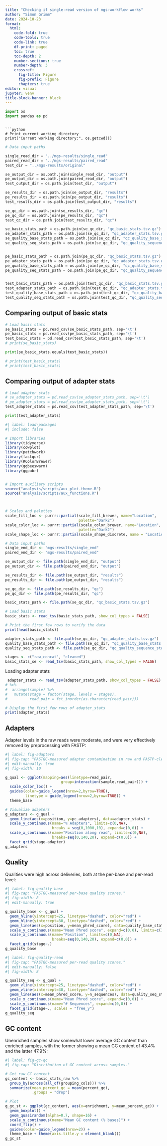 ```yaml
---
title: "Checking if single-read version of mgs-workflow works"
author: "Simon Grimm"
date: 2024-10-23
format:
  html:
    code-fold: true
    code-tools: true
    code-link: true
    df-print: paged
    toc: true
    toc-depth: 2
    number-sections: true
    number-depth: 3
    crossref:
      fig-title: Figure
      fig-prefix: Figure
      chapters: true
editor: visual
jupyter: venv
title-block-banner: black
---
```


```python
import os
import pandas as pd
```

```

```python
# Print current working directory
print("Current working directory:", os.getcwd())
```


```python
# Data input paths

single_read_dir = "../mgs-results/single_read"
paired_read_dir = "../mgs-results/paired_read"
test_dir = "../mgs-results/original"

se_output_dir = os.path.join(single_read_dir, "output")
pe_output_dir = os.path.join(paired_read_dir, "output")
test_output_dir = os.path.join(test_dir, "output")

se_results_dir = os.path.join(se_output_dir, "results")
pe_results_dir = os.path.join(pe_output_dir, "results")
test_results_dir = os.path.join(test_output_dir, "results")

se_qc_dir = os.path.join(se_results_dir, "qc")
pe_qc_dir = os.path.join(pe_results_dir, "qc")
test_qc_dir = os.path.join(test_results_dir, "qc")

se_basic_stats_path = os.path.join(se_qc_dir, "qc_basic_stats.tsv.gz")
se_adapter_stats_path = os.path.join(se_qc_dir, "qc_adapter_stats.tsv.gz")
se_quality_base_stats_path = os.path.join(se_qc_dir, "qc_quality_base_stats.tsv.gz")
se_quality_seq_stats_path = os.path.join(se_qc_dir, "qc_quality_sequence_stats.tsv.gz")


pe_basic_stats_path = os.path.join(pe_qc_dir, "qc_basic_stats.tsv.gz")
pe_adapter_stats_path = os.path.join(pe_qc_dir, "qc_adapter_stats.tsv.gz")
pe_quality_base_stats_path = os.path.join(pe_qc_dir, "qc_quality_base_stats.tsv.gz")
pe_quality_seq_stats_path = os.path.join(pe_qc_dir, "qc_quality_sequence_stats.tsv.gz")


test_basic_stats_path = os.path.join(test_qc_dir, "qc_basic_stats.tsv.gz")
test_adapter_stats_path = os.path.join(test_qc_dir, "qc_adapter_stats.tsv.gz")
test_quality_base_stats_path = os.path.join(test_qc_dir, "qc_quality_base_stats.tsv.gz")
test_quality_seq_stats_path = os.path.join(test_qc_dir, "qc_quality_sequence_stats.tsv.gz")
```

## Comparing output of basic stats

```python
# Load basic stats
se_basic_stats = pd.read_csv(se_basic_stats_path, sep='\t')
pe_basic_stats = pd.read_csv(pe_basic_stats_path, sep='\t')
test_basic_stats = pd.read_csv(test_basic_stats_path, sep='\t')
# print(se_basic_stats)

print(pe_basic_stats.equals(test_basic_stats))

# print(test_basic_stats)
# print(test_basic_stats)
```

## Comparing output of adapter stats

```python
# Load adapter stats
# se_adapter_stats = pd.read_csv(se_adapter_stats_path, sep='\t')
# pe_adapter_stats = pd.read_csv(pe_adapter_stats_path, sep='\t')
test_adapter_stats = pd.read_csv(test_adapter_stats_path, sep='\t')

print(test_adapter_stats)
```


```r
#| label: load-packages
#| include: false

# Import libraries
library(tidyverse)
library(cowplot)
library(patchwork)
library(fastqcr)
library(RColorBrewer)
library(ggbeeswarm)
library(ggpubr)



```

```r
# Import auxiliary scripts
source("analysis/scripts/aux_plot-theme.R")
source("analysis/scripts/aux_functions.R")



# Scales and palettes
scale_fill_loc <- purrr::partial(scale_fill_brewer, name="Location",
                                 palette="Dark2")
scale_color_loc <- purrr::partial(scale_color_brewer, name="Location",
                                 palette="Dark2")
scale_shape_loc <- purrr::partial(scale_shape_discrete, name = "Location")

```

```r
# Data input paths
single_end_dir <- "mgs-results/single_end"
paired_end_dir <- "mgs-results/paired_end"

se_output_dir <- file.path(single_end_dir, "output")
pe_output_dir <- file.path(paired_end_dir, "output")

se_results_dir <- file.path(se_output_dir, "results")
pe_results_dir <- file.path(pe_output_dir, "results")

se_qc_dir <- file.path(se_results_dir, "qc")
pe_qc_dir <- file.path(pe_results_dir, "qc")

basic_stats_path <- file.path(se_qc_dir, "qc_basic_stats.tsv.gz")

# Load basic stats
basic_stats <- read_tsv(basic_stats_path, show_col_types = FALSE)

# Print the first few rows to verify the data
print(head(basic_stats))

adapter_stats_path <- file.path(se_qc_dir, "qc_adapter_stats.tsv.gz")
quality_base_stats_path <- file.path(se_qc_dir, "qc_quality_base_stats.tsv.gz")
quality_seq_stats_path <- file.path(se_qc_dir, "qc_quality_sequence_stats.tsv.gz")

```

```r
stages <- c("raw_concat", "cleaned")
basic_stats_se <- read_tsv(basic_stats_path, show_col_types = FALSE)
```

Loading adapter stats

```r
 adapter_stats <- read_tsv(adapter_stats_path, show_col_types = FALSE)
# %>%
#  arrange(sample) %>%
#   mutate(stage = factor(stage, levels = stages),
#          read_pair = fct_inorder(as.character(read_pair)))
```

```r
# Display the first few rows of adapter_stats
print(adapter_stats)
```

## Adapters

Adapter levels in the raw reads were moderate, and were very effectively removed by preprocessing with FASTP:

```r
#| label: fig-adapters
#| fig-cap: "FASTQC-measured adapter contamination in raw and FASTP-cleaned reads."
#| edit-manually: true
#| fig-width: 10

g_qual <- ggplot(mapping=aes(linetype=read_pair,
                         group=interaction(sample,read_pair))) +
  scale_color_loc() +
  guides(color=guide_legend(nrow=2,byrow=TRUE),
         linetype = guide_legend(nrow=2,byrow=TRUE)) +
  theme_base

# Visualize adapters
g_adapters <- g_qual +
  geom_line(aes(x=position, y=pc_adapters), data=adapter_stats) +
  scale_y_continuous(name="% Adapters", limits=c(0,NA),
                     breaks = seq(0,1000,10), expand=c(0,0)) +
  scale_x_continuous(name="Position along read", limits=c(0,NA),
                     breaks=seq(0,140,20), expand=c(0,0)) +
  facet_grid(stage~adapter)
g_adapters

```

## Quality

Qualities were high across deliveries, both at the per-base and per-read level:

```r
#| label: fig-quality-base
#| fig-cap: "FASTQC-measured per-base quality scores."
#| fig-width: 8
#| edit-manually: true

g_quality_base <- g_qual +
  geom_hline(yintercept=25, linetype="dashed", color="red") +
  geom_hline(yintercept=30, linetype="dashed", color="red") +
  geom_line(aes(x=position, y=mean_phred_score), data=quality_base_stats) +
  scale_y_continuous(name="Mean Phred score", expand=c(0,0), limits=c(10,45)) +
  scale_x_continuous(name="Position", limits=c(0,NA),
                     breaks=seq(0,140,20), expand=c(0,0)) +
  facet_grid(stage~.)
g_quality_base
```

```r
#| label: fig-quality-read
#| fig-cap: "FASTQC-measured per-read quality scores."
#| edit-manually: false
#| fig-width: 8

g_quality_seq <- g_qual +
  geom_vline(xintercept=25, linetype="dashed", color="red") +
  geom_vline(xintercept=30, linetype="dashed", color="red") +
  geom_line(aes(x=mean_phred_score, y=n_sequences), data=quality_seq_stats) +
  scale_x_continuous(name="Mean Phred score", expand=c(0,0)) +
  scale_y_continuous(name="# Sequences", expand=c(0,0)) +
  facet_grid(stage~., scales = "free_y")
g_quality_seq
```

## GC content

Unenriched samples show somewhat lower average GC content than enriched samples, with the former showing a mean GC content of 43.4% and the latter 47.9%:

```r
#| label: fig-gc-qc
#| fig-cap: "Distribution of GC content across samples."

# Get raw GC content
gc_content <- basic_stats_raw %>%
  group_by(across(all_of(grouping_cols))) %>%
  summarize(mean_percent_gc = mean(percent_gc),
            .groups = "drop")

# Plot
g_gc_st <- ggplot(gc_content, aes(x=enrichment, y=mean_percent_gc)) +
  geom_boxplot() +
  geom_quasirandom(alpha=0.7, shape=16) +
  scale_y_continuous(name="Mean GC content (% bases)") +
  coord_flip() +
  guides(color=guide_legend(nrow=2)) +
  theme_base + theme(axis.title.y = element_blank())
g_gc_st
```
